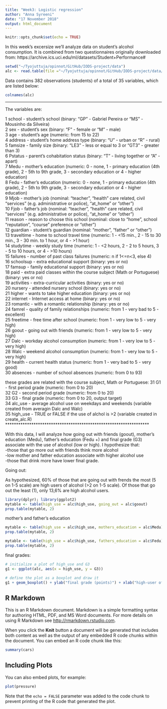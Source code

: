 ```yaml
---
title: "Week3: Logistic regression"
author: "Anna Syreeni"
date: "17 November 2018"
output: html_document
---
```


```r
knitr::opts_chunk$set(echo = TRUE)
```


In this week's excersize we'll analyze data on student's alcohol
consumption. It is combined from two questionnaires originally downloaded from: https://archive.ics.uci.edu/ml/datasets/Student+Performance#

```r
setwd("~/Tyojuttuja/opinnot/GitHub/IODS-project/data")
alc <- read.table(file ="~/Tyojuttuja/opinnot/GitHub/IODS-project/data/student_alc.txt", sep= "\t")
```
Data contains 382 observations (students) of a total of 35 variables, which are listed below:

```r
colnames(alc)
```
***********************************************************************
The variables are:<br/>

1 school - student's school (binary: "GP" - Gabriel Pereira or "MS" - Mousinho da Silveira)<br/>
2 sex - student's sex (binary: "F" - female or "M" - male)<br/>
3 age - student's age (numeric: from 15 to 22)<br/>
4 address - student's home address type (binary: "U" - urban or "R" - rural)<br/>
5 famsize - family size (binary: "LE3" - less or equal to 3 or "GT3" - greater than 3)<br/>
6 Pstatus - parent's cohabitation status (binary: "T" - living together or "A" - apart)<br/>
7 Medu - mother's education (numeric: 0 - none,  1 - primary education (4th grade), 2 - 5th to 9th grade, 3 - secondary education or 4 - higher education)<br/>
8 Fedu - father's education (numeric: 0 - none,  1 - primary education (4th grade), 2 - 5th to 9th grade, 3 - secondary education or 4 - higher education)<br/>
9 Mjob - mother's job (nominal: "teacher", "health" care related, civil "services" (e.g. administrative or police), "at_home" or "other")<br/>
10 Fjob - father's job (nominal: "teacher", "health" care related, civil "services" (e.g. administrative or police), "at_home" or "other")<br/>
11 reason - reason to choose this school (nominal: close to "home", school "reputation", "course" preference or "other")<br/>
12 guardian - student's guardian (nominal: "mother", "father" or "other")<br/>
13 traveltime - home to school travel time (numeric: 1 - <15 min., 2 - 15 to 30 min., 3 - 30 min. to 1 hour, or 4 - >1 hour)<br/>
14 studytime - weekly study time (numeric: 1 - <2 hours, 2 - 2 to 5 hours, 3 - 5 to 10 hours, or 4 - >10 hours)<br/>
15 failures - number of past class failures (numeric: n if 1<=n<3, else 4)<br/>
16 schoolsup - extra educational support (binary: yes or no)<br/>
17 famsup - family educational support (binary: yes or no)<br/>
18 paid - extra paid classes within the course subject (Math or Portuguese) (binary: yes or no)<br/>
19 activities - extra-curricular activities (binary: yes or no)<br/>
20 nursery - attended nursery school (binary: yes or no)<br/>
21 higher - wants to take higher education (binary: yes or no)<br/>
22 internet - Internet access at home (binary: yes or no)<br/>
23 romantic - with a romantic relationship (binary: yes or no)<br/>
24 famrel - quality of family relationships (numeric: from 1 - very bad to 5 - excellent)<br/>
25 freetime - free time after school (numeric: from 1 - very low to 5 - very high)<br/>
26 goout - going out with friends (numeric: from 1 - very low to 5 - very high)<br/>
27 Dalc - workday alcohol consumption (numeric: from 1 - very low to 5 - very high)<br/>
28 Walc - weekend alcohol consumption (numeric: from 1 - very low to 5 - very high)<br/>
29 health - current health status (numeric: from 1 - very bad to 5 - very good)<br/>
30 absences - number of school absences (numeric: from 0 to 93)<br/>

these grades are related with the course subject, Math or Portuguese:
31 G1 - first period grade (numeric: from 0 to 20)<br/>
32 G2 - second period grade (numeric: from 0 to 20)<br/>
33 G3 - final grade (numeric: from 0 to 20, output target)<br/>
34 alc_use - average alcohol use on weekdays and weekends (variable created from averagin Dalc and Walc)<br/>
35 high_use - TRUE or FALSE if the use of alchol is >2 (variable created in create_alc.R)<br/>
******************************************************************<br/>

With this data, I will analyze how going out with friends (goout), mother's education (Medu), father's education (Fedu
+) and final grade (G3) associate with the use of alcohol (low or high). I hypothesize that:<br/>
-those that go more out with friends think more alcohol<br/>
-low mother and father education associate with higher alcohol use<br/>
-those that drink more have lower final grade.

Going out:<br/>

As hypothesized, 60% of those that are going out with frends the most (5 on 1-5 scale) are high users of alcohol (>2 on 1-5 scale). Of those that go out the least (1), only 13,6% are high alcohol users.

```r
library(dplyr); library(ggplot2)
mytable <- table(high_use = alc$high_use, going_out = alc$goout)
prop.table(mytable, 2)
```

mother's and father's education
```r
mytable <- table(high_use = alc$high_use, mothers_education = alc$Medu)
prop.table(mytable, 2)
```
```r
mytable <- table(high_use = alc$high_use, fathers_education = alc$Fedu)
prop.table(mytable, 2)
```

final grades:
```r
# initialize a plot of high_use and G3
g1 <- ggplot(alc, aes(x = high_use, y = G3))

# define the plot as a boxplot and draw it
g1 + geom_boxplot() + ylab("final grade (points)") + xlab("high-user of alcohol")
```



## R Markdown

This is an R Markdown document. Markdown is a simple formatting syntax for authoring HTML, PDF, and MS Word documents. For more details on using R Markdown see <http://rmarkdown.rstudio.com>.

When you click the **Knit** button a document will be generated that includes both content as well as the output of any embedded R code chunks within the document. You can embed an R code chunk like this:

```r
summary(cars)
```

## Including Plots

You can also embed plots, for example:

```r
plot(pressure)
```

Note that the `echo = FALSE` parameter was added to the code chunk to prevent printing of the R code that generated the plot.
